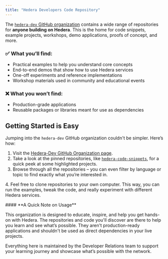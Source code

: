 ---
title: "Hedera Developers Code Repository"
---


The [`hedera-dev` GitHub organization](https://github.com/hedera-dev) contains a wide range of repositories for **anyone building on Hedera**. This is the home for code snippets, example projects, workshops, demo applications, proofs of concept, and more.

### ✅ What you’ll find:

* Practical examples to help you understand core concepts
* End-to-end demos that show how to use Hedera services
* One-off experiments and reference implementations
* Workshop materials used in community and educational events

### ❌ What you won’t find:

* Production-grade applications
* Reusable packages or libraries meant for use as dependencies

## Getting Started is Easy

Jumping into the `hedera-dev` GitHub organization couldn't be simpler. Here’s how:

1. Visit the [Hedera-Dev GitHub Organization page](https://github.com/hedera-dev).
2. Take a look at the pinned repositories, like [`hedera-code-snippets`](https://github.com/hedera-dev/hedera-code-snippets), for a quick peek at some highlighted projects.
3. Browse through all the repositories – you can even filter by language or topic to find exactly what you’re interested in.

4\. Feel free to clone repositories to your own computer. This way, you can run the examples, tweak the code, and really experiment with different Hedera services.

<Columns cols={3}>
  <Card
    title="hedera-dev"
    href="https://github.com/hedera-dev"
    arrow
    img="/images/open-source-solutions/hedera-developers-code-repository/hedera-developers-code-repository-1.png"
  >

  </Card>
  <Card
    title="/hedera-code-snippets"
    href="https://github.com/hedera-dev/hedera-code-snippets"
    arrow
    img="/images/open-source-solutions/hedera-developers-code-repository/hedera-developers-code-repository-2.png"
  >
    
  </Card>
  <Card
    title="/eliza-plugin-hedera"
    href="https://github.com/hedera-dev/eliza-plugin-hedera"
    arrow
    img="/images/open-source-solutions/hedera-developers-code-repository/hedera-developers-code-repository-3.png"
  >
    
  </Card>
</Columns>

<Warning>
#### **A Quick Note on Usage**

This organization is designed to educate, inspire, and help you get hands-on with Hedera. The repositories and code you'll discover are there to help you learn and see what’s possible. They aren't production-ready applications and shouldn't be used as direct dependencies in your live projects.

Everything here is maintained by the Developer Relations team to support your learning journey and showcase what’s possible with the network.
</Warning>
